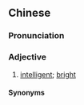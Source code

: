 {{also|聪颖}}
==Chinese==
{{zh-forms|s=聪颖}}

===Pronunciation===
{{zh-pron
|m=cōngyǐng
|c=cung1 wing6
|cat=a
}}

===Adjective===
{{zh-adj}}

# {{lb|zh|formal}} [[intelligent]]; [[bright]]

====Synonyms====
{{zh-dial|聰明}}